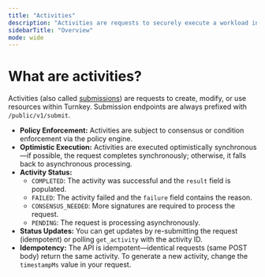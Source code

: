 ```yaml
---
title: "Activities"
description: "Activities are requests to securely execute a workload in Turnkey."
sidebarTitle: "Overview"
mode: wide
---
```


# What are activities?

Activities (also called [submissions](/developer-reference/api-overview/submissions)) are requests to create, modify, or use resources within Turnkey.
Submission endpoints are always prefixed with `/public/v1/submit`.

- **Policy Enforcement:** Activities are subject to consensus or condition enforcement via the policy engine.
- **Optimistic Execution:** Activities are executed optimistically synchronous—if possible, the request completes synchronously; otherwise, it falls back to asynchronous processing.
- **Activity Status:**
  - `COMPLETED`: The activity was successful and the `result` field is populated.
  - `FAILED`: The activity failed and the `failure` field contains the reason.
  - `CONSENSUS_NEEDED`: More signatures are required to process the request.
  - `PENDING`: The request is processing asynchronously.
- **Status Updates:** You can get updates by re-submitting the request (idempotent) or polling `get_activity` with the activity ID.
- **Idempotency:** The API is idempotent—identical requests (same POST body) return the same activity. To generate a new activity, change the `timestampMs` value in your request.


